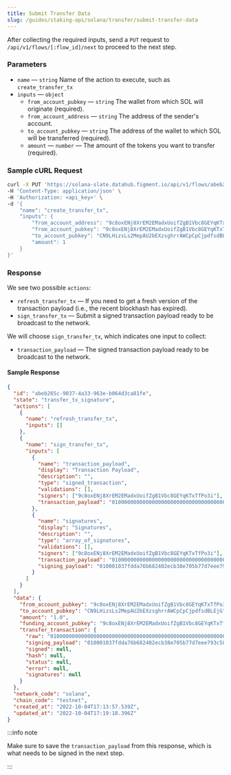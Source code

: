 ```yaml
---
title: Submit Transfer Data
slug: /guides/staking-api/solana/transfer/submit-transfer-data
---
```


After collecting the required inputs, send a `PUT` request to `/api/v1/flows/[:flow_id]/next` to proceed to the next step.

### Parameters

- `name` &mdash; `string` Name of the action to execute, such as `create_transfer_tx`
- `inputs` &mdash; `object`
  - `from_account_pubkey` &mdash; `string` The wallet from which SOL will originate (required).
  - `from_account_address` &mdash; `string` The address of the sender's account.
  - `to_account_pubkey` &mdash; `string` The address of the wallet to which SOL will be transferred (required).
  - `amount` &mdash; `number` &mdash; The amount of the tokens you want to transfer (required).

### Sample cURL Request

```bash {5-11}
curl -X PUT 'https://solana-slate.datahub.figment.io/api/v1/flows/abeb265c-9037-4a33-963e-b064d3ca81fe/next' \
-H 'Content-Type: application/json' \
-H 'Authorization: <api_key>' \
-d '{
    "name": "create_transfer_tx",
    "inputs": {
        "from_account_address": "9c8oxENj8XrEM2EMadxUoifZgB1Vbc8GEYqKTxTfPo3i",
        "from_account_pubkey": "9c8oxENj8XrEM2EMadxUoifZgB1Vbc8GEYqKTxTfPo3i",
        "to_account_pubkey": "CN9LHizsLs2MepAU2bEXzsghrrAWCpCpCjpdfsdBLEjG",
        "amount": 1
    }
}'
```

### Response

We see two possible `actions`:

- `refresh_transfer_tx` &mdash; If you need to get a fresh version of the transaction payload (i.e., the recent blockhash has expired).
- `sign_transfer_tx` &mdash; Submit a signed transaction payload ready to be broadcast to the network.

We will choose `sign_transfer_tx`, which indicates one input to collect:

- `transaction_payload` &mdash; The signed transaction payload ready to be broadcast to the network.

#### Sample Response

```json {19}
{
  "id": "abeb265c-9037-4a33-963e-b064d3ca81fe",
  "state": "transfer_tx_signature",
  "actions": [
    {
      "name": "refresh_transfer_tx",
      "inputs": []
    },
    {
      "name": "sign_transfer_tx",
      "inputs": [
        {
          "name": "transaction_payload",
          "display": "Transaction Payload",
          "description": "",
          "type": "signed_transaction",
          "validations": [],
          "signers": ["9c8oxENj8XrEM2EMadxUoifZgB1Vbc8GEYqKTxTfPo3i"],
          "transaction_payload": "0100000000000000000000000000000000000000000000000000000000000000000000000000000000000000000000000000000000000000000000000000000000010001037fdda76b682402ecb38e705b77d7eee793c587b6294a461c14ad89e7e161ade5a8db2cc1e3095d124006d9de8cc960372aef30ddca5a3ca39bca13209d9313ff0000000000000000000000000000000000000000000000000000000000000000e205f484bbe1bfc7a4deb58acc1f0762a1a655c9e7fe92315964edc08f99d10801020200010c0200000000ca9a3b00000000"
        },
        {
          "name": "signatures",
          "display": "Signatures",
          "description": "",
          "type": "array_of_signatures",
          "validations": [],
          "signers": ["9c8oxENj8XrEM2EMadxUoifZgB1Vbc8GEYqKTxTfPo3i"],
          "transaction_payload": "0100000000000000000000000000000000000000000000000000000000000000000000000000000000000000000000000000000000000000000000000000000000010001037fdda76b682402ecb38e705b77d7eee793c587b6294a461c14ad89e7e161ade5a8db2cc1e3095d124006d9de8cc960372aef30ddca5a3ca39bca13209d9313ff0000000000000000000000000000000000000000000000000000000000000000e205f484bbe1bfc7a4deb58acc1f0762a1a655c9e7fe92315964edc08f99d10801020200010c0200000000ca9a3b00000000",
          "signing_payload": "010001037fdda76b682402ecb38e705b77d7eee793c587b6294a461c14ad89e7e161ade5a8db2cc1e3095d124006d9de8cc960372aef30ddca5a3ca39bca13209d9313ff0000000000000000000000000000000000000000000000000000000000000000e205f484bbe1bfc7a4deb58acc1f0762a1a655c9e7fe92315964edc08f99d10801020200010c0200000000ca9a3b00000000"
        }
      ]
    }
  ],
  "data": {
    "from_account_pubkey": "9c8oxENj8XrEM2EMadxUoifZgB1Vbc8GEYqKTxTfPo3i",
    "to_account_pubkey": "CN9LHizsLs2MepAU2bEXzsghrrAWCpCpCjpdfsdBLEjG",
    "amount": "1.0",
    "funding_account_pubkey": "9c8oxENj8XrEM2EMadxUoifZgB1Vbc8GEYqKTxTfPo3i",
    "transfer_transaction": {
      "raw": "0100000000000000000000000000000000000000000000000000000000000000000000000000000000000000000000000000000000000000000000000000000000010001037fdda76b682402ecb38e705b77d7eee793c587b6294a461c14ad89e7e161ade5a8db2cc1e3095d124006d9de8cc960372aef30ddca5a3ca39bca13209d9313ff0000000000000000000000000000000000000000000000000000000000000000e205f484bbe1bfc7a4deb58acc1f0762a1a655c9e7fe92315964edc08f99d10801020200010c0200000000ca9a3b00000000",
      "signing_payload": "010001037fdda76b682402ecb38e705b77d7eee793c587b6294a461c14ad89e7e161ade5a8db2cc1e3095d124006d9de8cc960372aef30ddca5a3ca39bca13209d9313ff0000000000000000000000000000000000000000000000000000000000000000e205f484bbe1bfc7a4deb58acc1f0762a1a655c9e7fe92315964edc08f99d10801020200010c0200000000ca9a3b00000000",
      "signed": null,
      "hash": null,
      "status": null,
      "error": null,
      "signatures": null
    }
  },
  "network_code": "solana",
  "chain_code": "testnet",
  "created_at": "2022-10-04T17:13:57.539Z",
  "updated_at": "2022-10-04T17:19:18.396Z"
}
```

:::info note

Make sure to save the `transaction_payload` from this response, which is what needs to be signed in the next step.

:::
